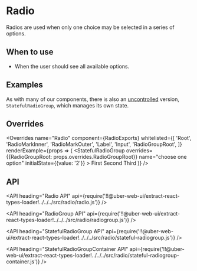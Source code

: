 <!--
Copyright (c) 2018-2019 Uber Technologies, Inc.

This source code is licensed under the MIT license found in the
LICENSE file in the root directory of this source tree.
-->





# Radio

Radios are used when only one choice may be selected in a series of options.

## When to use

- When the user should see all available options.

## Examples

<Example title="Basic usage" path="radio/basic.js">
  <Basic />
</Example>

<Example title="Disabled radios" path="radio/disabled.js">
  <Disabled />
</Example>

<Example title="Horizontal alignment" path="radio/horizontal-align.js">
  <HorizontalAlign />
</Example>

<Example title="Error state" path="radio/error.js">
  <Error />
</Example>

<Example title="Overrides usage" path="radio/overrides.js">
  <Customization />
</Example>

<Example title="Stateful (uncontrolled) usage" path="radio/stateful.js">
  <Stateful />
</Example>

As with many of our components, there is also an [uncontrolled](https://reactjs.org/docs/uncontrolled-components.html) version, `StatefulRadioGroup`, which manages its own state.

## Overrides

<Overrides
  name="Radio"
  component={RadioExports}
  whitelisted={[
    'Root',
    'RadioMarkInner',
    'RadioMarkOuter',
    'Label',
    'Input',
    'RadioGroupRoot',
  ]}
  renderExample={props => (
    <StatefulRadioGroup
      overrides={{RadioGroupRoot: props.overrides.RadioGroupRoot}}
      name="choose one option"
      initialState={{value: '2'}}
    >
      <Radio overrides={props.overrides} value="1">
        First
      </Radio>
      <Radio overrides={props.overrides} value="2">
        Second
      </Radio>
      <Radio overrides={props.overrides} value="3">
        Third
      </Radio>
    </StatefulRadioGroup>
  )}
/>

## API

<API
  heading="Radio API"
  api={require('!!@uber-web-ui/extract-react-types-loader!../../../src/radio/radio.js')}
/>

<API
  heading="RadioGroup API"
  api={require('!!@uber-web-ui/extract-react-types-loader!../../../src/radio/radiogroup.js')}
/>

<API
  heading="StatefulRadioGroup API"
  api={require('!!@uber-web-ui/extract-react-types-loader!../../../src/radio/stateful-radiogroup.js')}
/>

<API
  heading="StatefulRadioGroupContainer API"
  api={require('!!@uber-web-ui/extract-react-types-loader!../../../src/radio/stateful-radiogroup-container.js')}
/>
